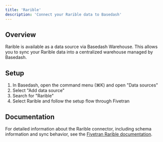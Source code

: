 ```yaml
---
title: 'Rarible'
description: 'Connect your Rarible data to Basedash'
---
```


## Overview

Rarible is available as a data source via Basedash Warehouse. This allows you to sync your Rarible data into a centralized warehouse managed by Basedash.

## Setup

1. In Basedash, open the command menu (⌘K) and open "Data sources"
2. Select "Add data source"
3. Search for "Rarible"
4. Select Rarible and follow the setup flow through Fivetran

## Documentation

For detailed information about the Rarible connector, including schema information and sync behavior, see the [Fivetran Rarible documentation](https://fivetran.com/docs/connectors/applications/rarible).

